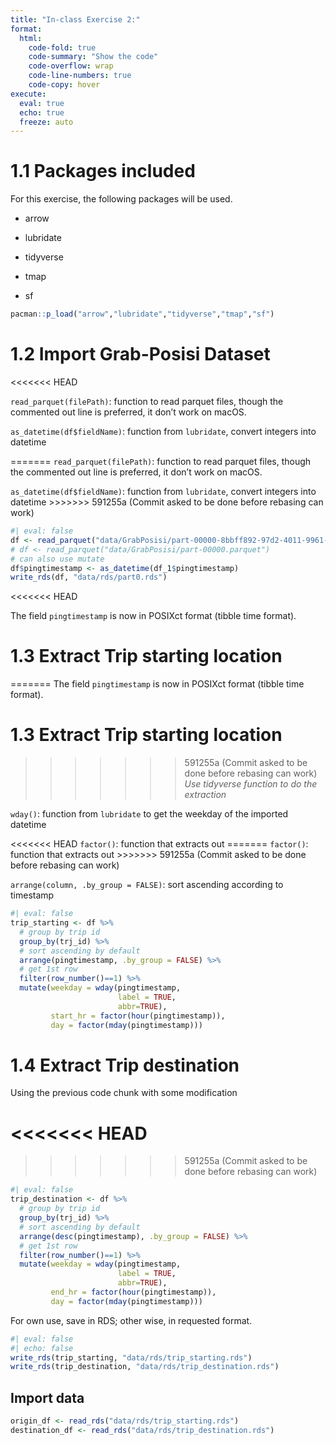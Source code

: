 ```yaml
---
title: "In-class Exercise 2:"
format: 
  html: 
    code-fold: true
    code-summary: "Show the code"
    code-overflow: wrap
    code-line-numbers: true
    code-copy: hover
execute: 
  eval: true
  echo: true
  freeze: auto
---
```


# 1.1 Packages included

For this exercise, the following packages will be used.

-   arrow

-   lubridate

-   tidyverse

-   tmap

-   sf

```r
pacman::p_load("arrow","lubridate","tidyverse","tmap","sf")
```

# 1.2 Import Grab-Posisi Dataset
<<<<<<< HEAD

`read_parquet(filePath)`: function to read parquet files, though the commented out line is preferred, it don't work on macOS.

`as_datetime(df$fieldName)`: function from `lubridate`, convert integers into datetime

=======
`read_parquet(filePath)`: function to read parquet files, though the commented out line is preferred, it don't work on macOS.

`as_datetime(df$fieldName)`: function from `lubridate`, convert integers into datetime
>>>>>>> 591255a (Commit asked to be done before rebasing can work)
```r
#| eval: false
df <- read_parquet("data/GrabPosisi/part-00000-8bbff892-97d2-4011-9961-703e38972569.c000.snappy.parquet")
# df <- read_parquet("data/GrabPosisi/part-00000.parquet")
# can also use mutate
df$pingtimestamp <- as_datetime(df_1$pingtimestamp)
write_rds(df, "data/rds/part0.rds")
```
<<<<<<< HEAD

The field `pingtimestamp` is now in POSIXct format (tibble time format).

# 1.3 Extract Trip starting location

=======
The field `pingtimestamp` is now in POSIXct format (tibble time format).

# 1.3 Extract Trip starting location
>>>>>>> 591255a (Commit asked to be done before rebasing can work)
*Use tidyverse function to do the extraction*

`wday()`: function from `lubridate` to get the weekday of the imported datetime

<<<<<<< HEAD
`factor()`: function that extracts out
=======
`factor()`: function that extracts out 
>>>>>>> 591255a (Commit asked to be done before rebasing can work)

`arrange(column, .by_group = FALSE)`: sort ascending according to timestamp

```r
#| eval: false
trip_starting <- df %>%
  # group by trip id
  group_by(trj_id) %>%
  # sort ascending by default
  arrange(pingtimestamp, .by_group = FALSE) %>%
  # get 1st row
  filter(row_number()==1) %>%
  mutate(weekday = wday(pingtimestamp,
                        label = TRUE,
                        abbr=TRUE),
         start_hr = factor(hour(pingtimestamp)),
         day = factor(mday(pingtimestamp))) 
```

# 1.4 Extract Trip destination

Using the previous code chunk with some modification

<<<<<<< HEAD
=======

>>>>>>> 591255a (Commit asked to be done before rebasing can work)
```r
#| eval: false
trip_destination <- df %>%
  # group by trip id
  group_by(trj_id) %>%
  # sort ascending by default
  arrange(desc(pingtimestamp), .by_group = FALSE) %>%
  # get 1st row
  filter(row_number()==1) %>%
  mutate(weekday = wday(pingtimestamp,
                        label = TRUE,
                        abbr=TRUE),
         end_hr = factor(hour(pingtimestamp)),
         day = factor(mday(pingtimestamp))) 
```

For own use, save in RDS; other wise, in requested format.

```r
#| eval: false
#| echo: false
write_rds(trip_starting, "data/rds/trip_starting.rds")
write_rds(trip_destination, "data/rds/trip_destination.rds")
```

## Import data

```r
origin_df <- read_rds("data/rds/trip_starting.rds")
destination_df <- read_rds("data/rds/trip_destination.rds")
```
